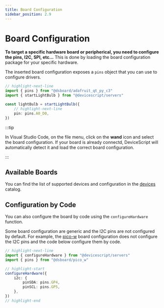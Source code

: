 ```yaml
---
title: Board Configuration
sidebar_position: 2.9
---
```


# Board Configuration

**To target a specific hardware board or peripherical,
you need to configure the pins, I2C, SPI, etc...** This is done by loading the
board configuration package for your specific hardware.

The inserted board configuration exposes a `pins` object that you can use to
configure drivers.

```ts
// highlight-next-line
import { pins } from "@dsboard/adafruit_qt_py_c3"
import { startLightBulb } from "@devicescript/servers"

const lightBulb = startLightBulb({
    // highlight-next-line
    pin: pins.A0_D0,
})
```

:::tip

In Visual Studio Code, on the file menu, click on the **wand** icon and select the board configuration.
If your board is already connectd, DeviceScript will automatically detect it and
load the correct board configuration.

:::

## Available Boards

You can find the list of supported devices and configuration in
the [devices](/devices) catalog.

## Configuration by Code

You can also configure the board by code using the `configureHardware` function.

Some board configuration are generic and the I2C pins are not configured by default.
For example, the [pico-w](/devices/rp2040/pico-w) board configuration does not configure
the I2C pins and the code below configure them by code.

```ts
// highlight-next-line
import { configureHardware } from "@devicescript/servers"
import { pins } from "@dsboard/pico_w"

// highlight-start
configureHardware({
    i2c: {
        pinSDA: pins.GP4,
        pinSCL: pins.GP5,
    },
})
// highlight-end
```
